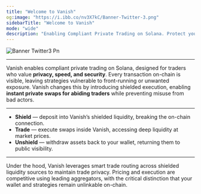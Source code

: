 ```yaml
---
title: "Welcome to Vanish"
og:image: "https://i.ibb.co/nv3X7kC/Banner-Twitter-3.png"
sidebarTitle: "Welcome to Vanish"
mode: "wide"
description: "Enabling Compliant Private Trading on Solana. Protect your Alpha."
---
```


<img
  src="/images/BannerTwitter3.png"
  alt="Banner Twitter3 Pn"
  className="mx-auto"
/>

---

Vanish enables compliant private trading on Solana, designed for traders who value **privacy, speed, and security**. Every transaction on-chain is visible, leaving strategies vulnerable to front-running or unwanted exposure. Vanish changes this by introducing shielded execution, enabling **instant private swaps for abiding traders** while preventing misuse from bad actors.

---

- **Shield** — deposit into Vanish’s shielded liquidity, breaking the on-chain connection.
- **Trade** — execute swaps inside Vanish, accessing deep liquidity at market prices.
- **Unshield** — withdraw assets back to your wallet, returning them to public visibility.

---

Under the hood, Vanish leverages smart trade routing across shielded liquidity sources to maintain trade privacy. Pricing and execution are competitive using leading aggregators, with the critical distinction that your wallet and strategies remain unlinkable on-chain. 